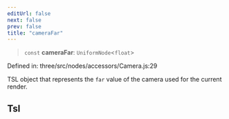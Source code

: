 ```yaml
---
editUrl: false
next: false
prev: false
title: "cameraFar"
---
```


> `const` **cameraFar**: `UniformNode`\<`float`\>

Defined in: three/src/nodes/accessors/Camera.js:29

TSL object that represents the `far` value of the camera used for the current render.

## Tsl
